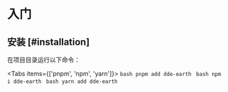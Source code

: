 
# 入门

## 安装 [#installation]

在项目目录运行以下命令：

<Tabs items={['pnpm', 'npm', 'yarn']}>
  <Tab>
    ```bash
    pnpm add dde-earth
    ```
  </Tab>
  <Tab>
    ```bash
    npm i dde-earth
    ```
  </Tab>
  <Tab>
    ```bash
    yarn add dde-earth
    ```
  </Tab>
</Tabs>
